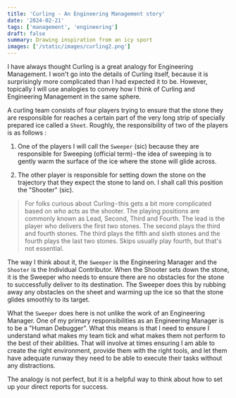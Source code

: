 ```yaml
---
title: 'Curling - An Engineering Management story'
date: '2024-02-21'
tags: ['management', 'engineering']
draft: false
summary: Drawing inspiration from an icy sport
images: ['/static/images/curling2.png']
---
```


I have always thought Curling is a great analogy for Engineering Management. I won't go into the details of Curling itself, because it is surprisingly more complicated than I had expected it to be. However, topically I will use analogies to convey how I think of Curling and Engineering Management in the same sphere.

A curling team consists of four players trying to ensure that the stone they are responsible for reaches a certain part of the very long strip of specially prepared ice called a `Sheet`. Roughly, the responsibility of two of the players is as follows :

1. One of the players I will call the `Sweeper` (sic) because they are responsible for Sweeping (official term) - the idea of sweeping is to gently warm the surface of the ice where the stone will glide across.

2. The other player is responsible for setting down the stone on the trajectory that they expect the stone to land on. I shall call this position the "Shooter" (sic).


> For folks curious about Curling - this gets a bit more complicated based on _who_ acts as the shooter. The playing positions are commonly known as Lead, Second, Third and Fourth. The lead is the player who delivers the first two stones. The second plays the third and fourth stones. The third plays the fifth and sixth stones and the fourth plays the last two stones. Skips usually play fourth, but that's not essential.

The way I think about it, the `Sweeper` is the Engineering Manager and the `Shooter` is the Individual Contributor. When the Shooter sets down the stone, it is the Sweeper who needs to ensure there are no obstacles for the stone to successfully deliver to its destination. The Sweeper does this by rubbing away any obstacles on the sheet and warming up the ice so that the stone glides smoothly to its target.

What the `Sweeper` does here is not unlike the work of an Engineering Manager. One of my primary responsibilities as an Engineering Manager is to be a "Human Debugger". What this means is that I need to ensure I understand what makes my team tick and what makes them not perform to the best of their abilities. That will involve at times ensuring I am able to create the right environment, provide them with the right tools, and let them have adequate runway they need to be able to execute their tasks without any distractions.

The analogy is not perfect, but it is a helpful way to think about how to set up your direct reports for success.
